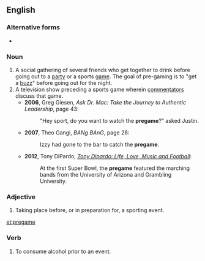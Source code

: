 ==English==

===Alternative forms===
* {{l|en|pre-game}}

===Noun===
{{en-noun}}

# A social gathering of several friends who get together to drink before going out to a [[party]] or a sports [[game]]. The goal of pre-gaming is to "get a [[buzz]]" before going out for the night.
# A television show preceding a sports game wherein [[commentator]]s discuss that game.
#* '''2006''', Greg Giesen, ''Ask Dr. Mac: Take the Journey to Authentic Leadership'', page 43:
#*: "Hey sport, do you want to watch the '''pregame'''?" asked Justin.
#* '''2007''', Theo Gangi, ''BANg BAnG'', page 26:
#*: Izzy had gone to the bar to catch the '''pregame'''.
#* '''2012''', Tony DiPardo, ''[http://books.google.com/books?id=4p6BfPxYoZAC&lpg=PT203&dq=%22pregame%20featured%20the%20marching%20bands%20from%20the%22&pg=PT203#v=onepage&q=pregames&f=false Tony Dipardo: Life, Love, Music and Football]'':
#*: At the first Super Bowl, the '''pregame''' featured the marching bands from the University of Arizona and Grambling University.

===Adjective===
{{en-adj|-}}

# Taking place before, or in preparation for, a sporting event.

[[et:pregame]]

===Verb===
{{en-verb|pregam}}

# {{label|en|slang}} To consume alcohol prior to an event.